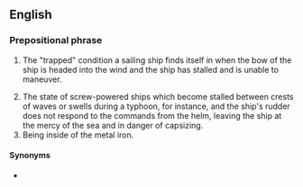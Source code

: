 ==English==

===Prepositional phrase===
{{en-PP}}

# {{lb|en|nautical}} The "trapped" condition a sailing ship finds itself in when the bow of the ship is headed into the wind and the ship has stalled and is unable to maneuver.
# The state of screw-powered ships which become stalled between crests of waves or swells during a typhoon, for instance, and the ship's rudder does not respond to the commands from the helm, leaving the ship at the mercy of the sea and in danger of capsizing.
# Being inside of the metal iron.

====Synonyms====
* {{l|en|cold iron}} <!--can this really be same part of speech??-->